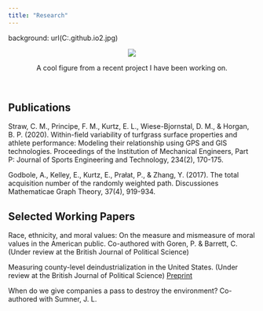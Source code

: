```yaml
---
title: "Research"
---
```



background: url(C:\Users\E\Documents\GitHub\emilylucindakurtz.github.io\IronMan2.jpg)


<p align="center">
  <img src="Manufacturing Job Clusters.png"></p>
  
<p align="center">A cool figure from a recent project I have been working on.</p>\




## Publications

Straw, C. M., Principe, F. M., Kurtz, E. L., Wiese-Bjornstal, D. M., & Horgan, B. P. (2020). Within-field variability of turfgrass surface properties and athlete performance: Modeling their relationship using GPS and GIS technologies. Proceedings of the Institution of Mechanical Engineers, Part P: Journal of Sports Engineering and Technology, 234(2), 170-175.

Godbole, A., Kelley, E., Kurtz, E., Prałat, P., & Zhang, Y. (2017). The total acquisition number of the randomly weighted path. Discussiones Mathematicae Graph Theory, 37(4), 919-934.

## Selected Working Papers

Race, ethnicity, and moral values: On the measure and mismeasure of moral values in the American public. Co-authored with Goren, P. & Barrett, C. (Under review at the British Journal of Political Science)

Measuring county-level deindustrialization in the United States. (Under review at the British Journal of Political Science) [Preprint](https://osf.io/preprints/osf/937vb)

When do we give companies a pass to destroy the environment? Co-authored with Sumner, J. L.